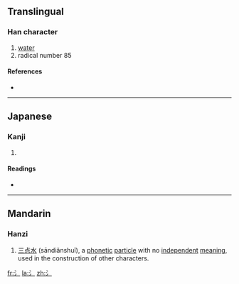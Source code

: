 {{also|水}}
==Translingual==
{{Han stroke|[[Image:氵-order.gif]]}}

===Han character===
{{Han char|rn=85|rad=水|as=00|sn=3|four=|canj=XX卜一 (XXYM), 卜一 (YM)}}

# [[water]]
# radical number 85

====References====
* {{Han ref|kx=0603.011|dkj=17085|dj=0996.010|hdz=31545.011|uh=6C35|ud=27701}}

----

==Japanese==

===Kanji===
{{ja-kanji|grade=|rs=水00}}

# {{defn|Japanese}}

====Readings====
* {{ja-readings|on=|kun=[[さんずい]] (sanzui)}}

----

==Mandarin==

===Hanzi===
{{cmn-hanzi|pin=[[shuǐ]] ([[shui3]])|wg=<sup>3</sup>}}

# [[三点水]] (sāndiǎnshuǐ), a [[phonetic]] [[particle]] with no [[independent]] [[meaning]], used in the construction of other characters.

[[fr:氵]]
[[la:氵]]
[[zh:氵]]